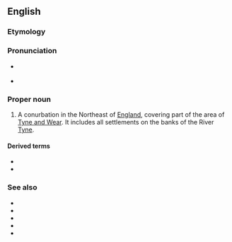 ==English==
{{wikipedia}}

===Etymology===
{{compound|en|Tyne|side}}

===Pronunciation===
* {{a|RP|GA}} {{IPA|/ˈtaɪnsaɪd/|lang=en}}
* {{a|Geordie}} {{IPA|/ˈtainsaid/|[ˈtainsaid]|[ˈtɛinsɛid]|lang=en}}

===Proper noun===
{{en-proper noun}}

# A conurbation in the Northeast of [[England]], covering part of the area of [[Tyne and Wear]]. It includes all settlements on the banks of the River [[Tyne]].

====Derived terms====
* {{l|en|North Tyneside}}
* {{l|en|South Tyneside}}

===See also===
* {{l|en|Gateshead}}
* {{l|en|Jarrow}}
* {{l|en|Newcastle upon Tyne}}
* {{l|en|North Shields}}
* {{l|en|South Shields}}